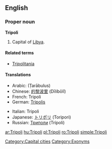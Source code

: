 ==English==

===Proper noun===
'''Tripoli'''

# Capital of [[Libya]].

====Related terms====
* [[Tripolitania]]

====Translations====
{{trans-top|capital of Libya}}
* Arabic: {{Arab|[[طرابلس]]}} (Ṭarābulus) {{m}}
* Chinese: [[的黎波里]] (Dīlíbōlǐ)
* French: Tripoli
* German: [[Tripolis]]
{{trans-mid}}
* Italian: Tripoli {{f}}
* Japanese: [[トリポリ]] (Toripori)
* Russian: [[Триполи]] (Trípoli) {{m}} {{indeclinable}}
{{trans-bottom}}

[[Category:Capital cities]]
[[Category:Exonyms]]

[[ar:Tripoli]]
[[hu:Tripoli]]
[[pl:Tripoli]]
[[ro:Tripoli]]
[[simple:Tripoli]]